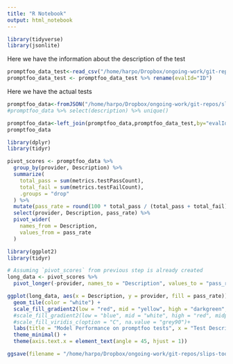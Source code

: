 ```yaml
---
title: "R Notebook"
output: html_notebook
---
```

```r
library(tidyverse)
library(jsonlite)
```


Here we have the information about the description of the test
```r
promptfoo_data_test<-read_csv("/home/harpo/Dropbox/ongoing-work/git-repos/slips-tools/llm-unittest/results/evals_openai.csv")
promptfoo_data_test <- promptfoo_data_test %>% rename(evalId="ID")
```
Here we have the actual tests
```r
promptfoo_data<-fromJSON("/home/harpo/Dropbox/ongoing-work/git-repos/slips-tools/llm-unittest/results/cols_export_openai.json",flatten = TRUE)
#promptfoo_data %>% select(description) %>% unique()
```

```r
promptfoo_data<-left_join(promptfoo_data,promptfoo_data_test,by="evalId")
promptfoo_data
```

```r
library(dplyr)
library(tidyr)

pivot_scores <- promptfoo_data %>%
  group_by(provider, Description) %>%
  summarize(
    total_pass = sum(metrics.testPassCount),
    total_fail = sum(metrics.testFailCount),
    .groups = "drop"
  ) %>%
  mutate(pass_rate = round(100 * total_pass / (total_pass + total_fail), 2)) %>%
  select(provider, Description, pass_rate) %>%
  pivot_wider(
    names_from = Description,
    values_from = pass_rate
  )

```
```r
library(ggplot2)
library(tidyr)

# Assuming `pivot_scores` from previous step is already created
long_data <- pivot_scores %>%
  pivot_longer(-provider, names_to = "Description", values_to = "pass_rate")

ggplot(long_data, aes(x = Description, y = provider, fill = pass_rate)) +
  geom_tile(color = "white") +
  scale_fill_gradient2(low = "red", mid = "yellow", high = "darkgreen", midpoint = 50, na.value = "grey90") +
  #scale_fill_gradient2(low = "blue", mid = "white", high = "red", midpoint = 50, na.value = "grey90") +
  #scale_fill_viridis_c(option = "C", na.value = "grey90")+
  labs(title = "Model Performance on promptfoo tests", x = "Test Description", y = "Model", fill = "Pass Rate (%)") +
  theme_minimal() +
  theme(axis.text.x = element_text(angle = 45, hjust = 1))

ggsave(filename = "/home/harpo/Dropbox/ongoing-work/git-repos/slips-tools/llm-unittest/results/models_heatmap.png",width = 8, height = 6, units = "in")
```

